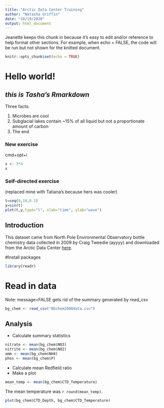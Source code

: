 ```yaml
---
title: "Arctic Data Center Training"
author: "Natasha Griffin"
date: "10/19/2020"
output: html_document
---
```


Jeanette keeps this chunk in because it's easy to edit and/or reference to help format other sections.
For example, when echo = FALSE, the code will be run but not shown for the knitted document.
```r
knitr::opts_chunk$set(echo = TRUE)
```

# Hello **world!** 
## *this is Tasha's Rmarkdown*
Three facts: 

1. Microbes are cool
2. Subglacial lakes contain ~15% of all liquid but not a proportionate amount of carbon
3. The end

### New exercise
cmd+opt+i
```r
x <- 3*4
x
```

### Self-directed exercise
(replaced mine with Tatiana's because hers was cooler)
```r

t=seq(0,10,0.1)
y=sin(t)
plot(t,y,type="l", xlab="time", ylab="wave")

```

## Introduction
This dataset came from North Pole Environmental Observatory bottle chemistry data collected in 2009 by Craig Tweedie (ayyyy) and downloaded from the Arctic Data Center [here](https://arcticdata.io/catalog/view/doi:10.18739/A25T3FZ8X).

#Install packages
```r

library(readr)

```

# Read in data
Note: message=FALSE gets rid of the summary generated by read_csv
```r

bg_chem <- read_csv("BGchem2008data.csv")

```

## Analysis
* Calculate summary statistics

```r

nitrate <- mean(bg_chem$NO3)
nitrite <- mean(bg_chem$NO2)
amm <- mean(bg_chem$NH4)
phos <- mean(bg_chem$P)

```


* Calculate mean Redfield ratio
* Make a plot
```r

mean_temp <- mean(bg_chem$CTD_Temperature)

```

The mean temperature was `r round(mean_temp)`.

```r

plot(bg_chem$CTD_Depth, bg_chem$CTD_Temperature)

```

